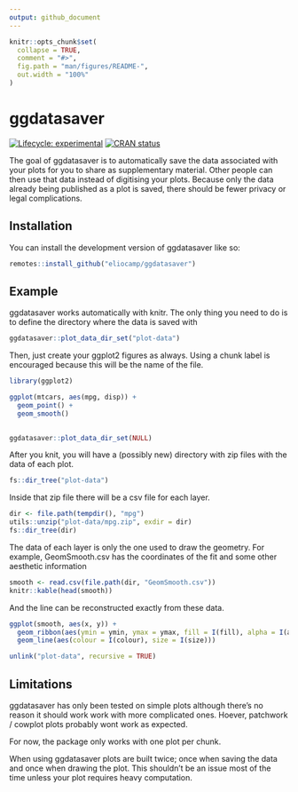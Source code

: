 ```yaml
---
output: github_document
---
```


<!-- README.md is generated from README.Rmd. Please edit that file -->

```r
knitr::opts_chunk$set(
  collapse = TRUE,
  comment = "#>",
  fig.path = "man/figures/README-",
  out.width = "100%"
)
```

# ggdatasaver

<!-- badges: start -->
[![Lifecycle: experimental](https://img.shields.io/badge/lifecycle-experimental-orange.svg)](https://lifecycle.r-lib.org/articles/stages.html#experimental)
[![CRAN status](https://www.r-pkg.org/badges/version/ggdatasaver)](https://CRAN.R-project.org/package=ggdatasaver)
<!-- badges: end -->

The goal of ggdatasaver is to automatically save the data associated with your plots for you to share as supplementary material. 
Other people can then use that data instead of digitising your plots. 
Because only the data already being published as a plot is saved, there should be fewer privacy or legal complications.

## Installation

You can install the development version of ggdatasaver like so:

``` r
remotes::install_github("eliocamp/ggdatasaver")
```

## Example

ggdatasaver works automatically with knitr. 
The only thing you need to do is to define the directory where the data is saved with

```r
ggdatasaver::plot_data_dir_set("plot-data")
```


Then, just create your ggplot2 figures as always. 
Using a chunk label is encouraged because this will be the name of the file. 

```r
library(ggplot2)

ggplot(mtcars, aes(mpg, disp)) +
  geom_point() +
  geom_smooth()
  
```
```r
ggdatasaver::plot_data_dir_set(NULL)
```

After you knit, you will have a (possibly new) directory with zip files with the data of each plot. 

```r
fs::dir_tree("plot-data")
```

Inside that zip file there will be a csv file for each layer. 

```r
dir <- file.path(tempdir(), "mpg")
utils::unzip("plot-data/mpg.zip", exdir = dir)
fs::dir_tree(dir)
```

The data of each layer is only the one used to draw the geometry. 
For example, GeomSmooth.csv has the coordinates of the fit and some other aesthetic information

```r
smooth <- read.csv(file.path(dir, "GeomSmooth.csv"))
knitr::kable(head(smooth))
```

And the line can be reconstructed exactly from these data. 

```r
ggplot(smooth, aes(x, y)) + 
  geom_ribbon(aes(ymin = ymin, ymax = ymax, fill = I(fill), alpha = I(alpha))) +
  geom_line(aes(colour = I(colour), size = I(size)))
```



```r
unlink("plot-data", recursive = TRUE)
```


## Limitations


ggdatasaver has only been tested on simple plots although there's no reason it should work work with more complicated ones.
Hoever, patchwork / cowplot plots probably wont work as expected. 

For now, the package only works with one plot per chunk. 

When using ggdatasaver plots are built twice; once when saving the data and once when drawing the plot. 
This shouldn't be an issue most of the time unless your plot requires heavy computation. 
